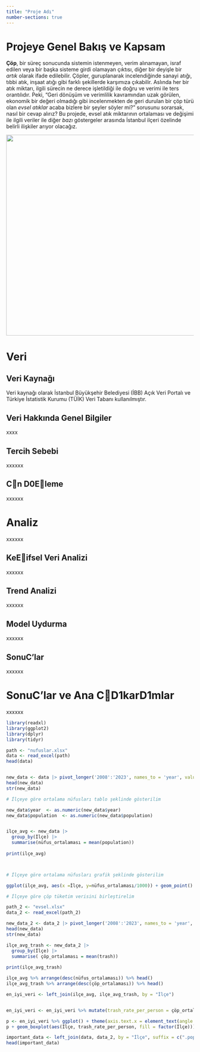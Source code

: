 ```yaml
---
title: "Proje Adı"
number-sections: true
---
```


# Projeye Genel Bakış ve Kapsam

**Çöp**, bir süreç sonucunda sistemin istenmeyen, verim alınamayan, israf edilen veya bir başka sisteme girdi olamayan çıktısı, diğer bir deyişle bir *artık* olarak ifade edilebilir. Çöpler, guruplanarak incelendiğinde sanayi atığı, tıbbi atık, inşaat atığı gibi farklı şekillerde karşımıza çıkabilir. Aslında her bir atık miktarı, ilgili sürecin ne derece işletildiği ile doğru ve verimi ile ters orantılıdır. Peki, "Geri dönüşüm ve verimlilik kavramından uzak görülen, ekonomik bir değeri olmadığı gibi incelenmekten de geri durulan bir çöp türü olan *evsel atıklar* acaba bizlere bir şeyler söyler mi?" sorusunu sorarsak, nasıl bir cevap alırız? Bu projede, evsel atık miktarının ortalaması ve değişimi ile ilgili veriler ile diğer *bazı* göstergeler arasında İstanbul ilçeri özelinde belirli ilişkiler arıyor olacağız.

![](assets/images/proje_gorsel_2.jpg){fig-align="center" width="539"}

# Veri

## Veri Kaynağı

Veri kaynağı olarak İstanbul Büyükşehir Belediyesi (İBB) Açık Veri Portalı ve Türkiye İstatistik Kurumu (TÜİK) Veri Tabanı kullanılmıştır.

## Veri Hakkında Genel Bilgiler

xxxx

## Tercih Sebebi

xxxxxx

## Cn D0Eleme

xxxxxx

# Analiz

xxxxxx

## KeEifsel Veri Analizi

xxxxxx

## Trend Analizi

xxxxxx

## Model Uydurma

xxxxxx

## SonuC'lar

xxxxxx

# SonuC'lar ve Ana CD1karD1mlar

xxxxxx

```r
library(readxl)
library(ggplot2)
library(dplyr)
library(tidyr)

path <- "nufuslar.xlsx"
data <- read_excel(path)
head(data)


new_data <- data |> pivot_longer('2008':'2023', names_to = 'year', values_to = 'population')
head(new_data)
str(new_data)

# İlçeye göre ortalama nüfusları tablo şeklinde gösterilim

new_data$year  <- as.numeric(new_data$year)
new_data$population  <- as.numeric(new_data$population)


ilçe_avg <- new_data |> 
  group_by(İlçe) |> 
  summarise(nüfus_ortalaması = mean(population))
                                             
print(ilçe_avg)



# İlçeye göre ortalama nüfusları grafik şeklinde gösterilim

ggplot(ilçe_avg, aes(x =İlçe, y=nüfus_ortalaması/1000)) + geom_point() + theme(axis.text.x = element_text(angle = 90, hjust = 1)) + xlab(" ") + scale_y_continuous(trans = "log2")

# İlçeye göre çöp tüketim verisini birleştirelim

path_2 <- "evsel.xlsx"
data_2 <- read_excel(path_2)

new_data_2 <- data_2 |> pivot_longer('2008':'2023', names_to = 'year', values_to = 'trash')
head(new_data)
str(new_data)

ilçe_avg_trash <- new_data_2 |> 
  group_by(İlçe) |> 
  summarise( çöp_ortalaması = mean(trash))
                                             
print(ilçe_avg_trash)

ilçe_avg %>% arrange(desc(nüfus_ortalaması)) %>% head()
ilçe_avg_trash %>% arrange(desc(çöp_ortalaması)) %>% head()

en_iyi_veri <- left_join(ilçe_avg, ilçe_avg_trash, by = "İlçe")


en_iyi_veri <- en_iyi_veri %>% mutate(trash_rate_per_person = çöp_ortalaması/nüfus_ortalaması)

p <- en_iyi_veri %>% ggplot() + theme(axis.text.x = element_text(angle = 90, hjust = 1)) + xlab(" ") + scale_y_continuous(trans = "log2")
p + geom_boxplot(aes(İlçe, trash_rate_per_person, fill = factor(İlçe))) 

important_data <- left_join(data, data_2, by = "İlçe", suffix = c(".population", ".trash"))
head(important_data)






```

